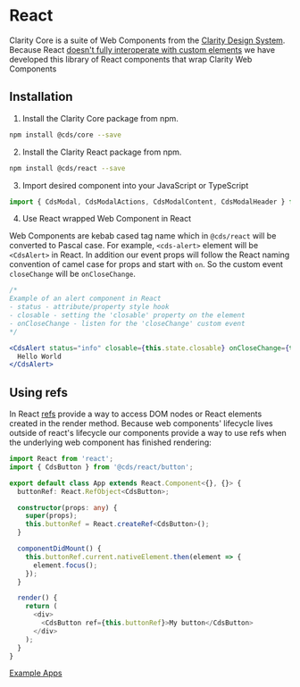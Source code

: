 
<Meta title="Documentation/React" />

# React

Clarity Core is a suite of Web Components from the [Clarity Design System](https://clarity.design).
Because React [doesn't fully interoperate with custom elements](https://custom-elements-everywhere.com/)
we have developed this library of React components that wrap Clarity Web Components

## Installation

1.  Install the Clarity Core package from npm.

```bash
npm install @cds/core --save
```

2.  Install the Clarity React package from npm.

```bash
npm install @cds/react --save
```

3.  Import desired component into your JavaScript or TypeScript

```typescript
import { CdsModal, CdsModalActions, CdsModalContent, CdsModalHeader } from '@cds/react/modal';
```

4.  Use React wrapped Web Component in React

Web Components are kebab cased tag name which in `@cds/react` will be converted to
Pascal case. For example, `<cds-alert>` element will be `<CdsAlert>` in React.
In addition our event props will follow the React naming convention of camel case for props
and start with `on`. So the custom event `closeChange` will be `onCloseChange`.

```jsx
/*
Example of an alert component in React
- status - attribute/property style hook
- closable - setting the 'closable' property on the element
- onCloseChange - listen for the 'closeChange' custom event
*/

<CdsAlert status="info" closable={this.state.closable} onCloseChange={this.log}>
  Hello World
</CdsAlert>
```

## Using refs

In React [refs](https://reactjs.org/docs/refs-and-the-dom.html) provide a way to access DOM nodes or
React elements created in the render method. Because web components' lifecycle lives outside of react's
lifecycle our components provide a way to use refs when the underlying web component has finished rendering:

```typescript
import React from 'react';
import { CdsButton } from '@cds/react/button';

export default class App extends React.Component<{}, {}> {
  buttonRef: React.RefObject<CdsButton>;

  constructor(props: any) {
    super(props);
    this.buttonRef = React.createRef<CdsButton>();
  }

  componentDidMount() {
    this.buttonRef.current.nativeElement.then(element => {
      element.focus();
    });
  }

  render() {
    return (
      <div>
        <CdsButton ref={this.buttonRef}>My button</CdsButton>
      </div>
    );
  }
}
```

<a href="https://github.com/vmware/clarity/tree/master/apps" target="_blank" rel="noopener">
  <cds-button>Example Apps</cds-button>
</a>
